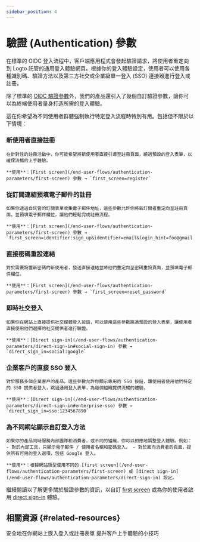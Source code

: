 ```yaml
---
sidebar_position: 4
---
```


# 驗證 (Authentication) 參數

在標準的 OIDC 登入流程中，客戶端應用程式會發起驗證請求，將使用者重定向到 Logto 託管的通用登入體驗網頁。根據你的登入體驗設定，使用者可以使用各種識別碼、驗證方法以及第三方社交或企業級單一登入 (SSO) 連接器進行登入或註冊。

除了標準的 [OIDC 驗證參數](https://openid.net/specs/openid-connect-core-1_0.html#AuthRequest)外，我們的產品還引入了幾個自訂驗證參數，讓你可以為終端使用者量身打造所需的登入體驗。

這在你希望為不同使用者群體強制執行特定登入流程時特別有用。包括但不限於以下情境：

### 新使用者直接註冊

    在針對性的註冊活動中，你可能希望將新使用者直接引導至註冊頁面，繞過預設的登入表單，以確保流暢的上手體驗。

    **使用**：[First screen](/end-user-flows/authentication-parameters/first-screen) 參數 → `first_screen=register`

### 從訂閱連結預填電子郵件的註冊

    如果你透過自託管的訂閱表單收集電子郵件地址，這些參數允許你將新訂閱者重定向至註冊頁面，並預填電子郵件欄位，讓他們輕鬆完成註冊流程。

    **使用**：[First screen](/end-user-flows/authentication-parameters/first-screen) 參數 → `first_screen=identifier:sign_up&identifier=email&login_hint=foo@gmail.com`

### 直接密碼重設連結

    對於需要設置新密碼的新使用者，發送直接連結並將他們重定向至密碼重設頁面，並預填電子郵件欄位。

    **使用**：[First screen](/end-user-flows/authentication-parameters/first-screen) 參數 → `first_screen=reset_password`

### 即時社交登入

    如果你在網站上直接提供社交媒體登入按鈕，可以使用這些參數跳過預設的登入表單，讓使用者直接使用他們選擇的社交提供者進行驗證。

    **使用**：[Direct sign-in](/end-user-flows/authentication-parameters/direct-sign-in#social-sign-in) 參數 → `direct_sign_in=social:google`

### 企業客戶的直接 SSO 登入

    對於服務多個企業客戶的產品，這些參數允許你顯示專用的 SSO 按鈕，讓使用者使用他們特定的 SSO 提供者登入，跳過通用登入表單，為每個組織提供流暢的體驗。

    **使用**：[Direct sign-in](/end-user-flows/authentication-parameters/direct-sign-in#enterprise-sso) 參數 → `direct_sign_in=sso:1234567890`

### 為不同網站顯示自訂登入方法

    如果你的產品同時服務內部團隊和消費者，或不同的組織，你可以相應地調整登入體驗。例如： - 對於內部工具，只顯示電子郵件 / 使用者名稱和密碼登入。 - 對於面向消費者的頁面，提供所有可用的登入選項，包括 Google 登入。

    **使用**：根據網站類型使用不同的 [first screen](/end-user-flows/authentication-parameters/first-screen) 或 [direct sign-in](/end-user-flows/authentication-parameters/direct-sign-in) 設定。

繼續閱讀以了解更多關於驗證參數的資訊，以自訂 [first screen](/end-user-flows/authentication-parameters/first-screen) 或為你的使用者啟用 [direct sign-in](/end-user-flows/authentication-parameters/direct-sign-in) 體驗。

## 相關資源 \{#related-resources}

<Url href="https://blog.logto.io/embed-login-or-registration-forms-securely-on-your-site">
  安全地在你網站上嵌入登入或註冊表單
</Url>

<Url href="https://blog.logto.io/authentication-parameters">
  提升客戶上手體驗的小技巧
</Url>